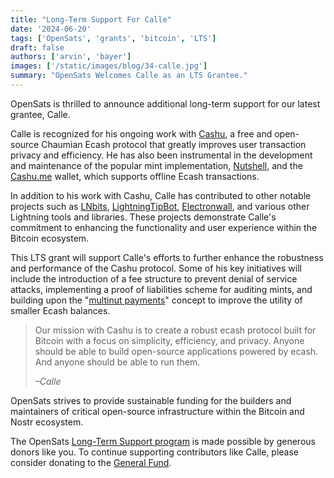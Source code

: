 ```yaml
---
title: "Long-Term Support For Calle"
date: '2024-06-20'
tags: ['OpenSats', 'grants', 'bitcoin', 'LTS']
draft: false
authors: ['arvin', 'bayer']
images: ['/static/images/blog/34-calle.jpg']
summary: "OpenSats Welcomes Calle as an LTS Grantee."
---
```


OpenSats is thrilled to announce additional long-term support for our latest
grantee, Calle.

Calle is recognized for his ongoing work with [Cashu](https://cashu.space/), a
free and open-source Chaumian Ecash protocol that greatly improves user
transaction privacy and efficiency. He has also been instrumental in the
development and maintenance of the popular mint implementation,
[Nutshell](https://github.com/cashubtc/nutshell), and the
[Cashu.me](http://cashu.me) wallet, which supports offline Ecash transactions.

In addition to his work with Cashu, Calle has contributed to other notable
projects such as [LNbits](https://github.com/lnbits/lnbits),
[LightningTipBot](https://github.com/LightningTipBot/LightningTipBot),
[Electronwall](https://github.com/callebtc/electronwall), and various other
Lightning tools and libraries. These projects demonstrate Calle's commitment to
enhancing the functionality and user experience within the Bitcoin ecosystem.

This LTS grant will support Calle's efforts to further enhance the robustness
and performance of the Cashu protocol. Some of his key initiatives will include
the introduction of a fee structure to prevent denial of service attacks,
implementing a proof of liabilities scheme for auditing mints, and building upon
the "[multinut payments](https://github.com/cashubtc/nuts/pull/103)" concept to
improve the utility of smaller Ecash balances.

> Our mission with Cashu is to create a robust ecash protocol built for Bitcoin
> with a focus on simplicity, efficiency, and privacy. Anyone should be able to
> build open-source applications powered by ecash. And anyone should be able to
> run them.
>
><cite>–Calle</cite>

OpenSats strives to provide sustainable funding for the builders and maintainers
of critical open-source infrastructure within the Bitcoin and Nostr ecosystem.

The OpenSats [Long-Term Support
program](/blog/announcing-lts-grant-program-to-support-bitcoin-core-contributors)
is made possible by generous donors like you. To continue supporting
contributors like Calle, please consider donating to the [General
Fund](/funds/general).

<center>
    <DonateToGeneralFundButton/>
</center>
